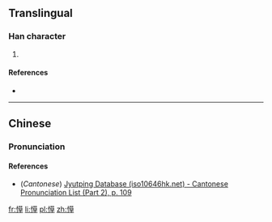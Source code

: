 ==Translingual==

===Han character===
{{Han char|rn=61|rad=心|as=09|sn=12|four=|canj=PTAJ|ids=⿰忄草}}

# {{defn|Han|sort=心09}}

====References====
* {{Han ref|kx=0396.440|dkj=11021|dj=0735.320|hdz=42326.050|uh=613A|ud=24890}}

----

==Chinese==
{{zh-forms}}

===Pronunciation===
{{zh-pron
|m=cǎo
|c=cou2
|mc=y
|oc=y
|ma=
|cat=
}}

====References====
* (''Cantonese'') [http://www.iso10646hk.net/jp/document/download.jsp Jyutping Database (iso10646hk.net) - Cantonese Pronunciation List (Part 2), p. 109]

[[fr:愺]]
[[li:愺]]
[[pl:愺]]
[[zh:愺]]